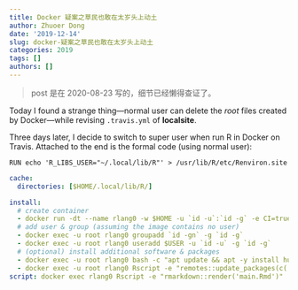 ```yaml
---
title: Docker 疑案之草民也敢在太岁头上动土
author: Zhuoer Dong
date: '2019-12-14'
slug: docker-疑案之草民也敢在太岁头上动土
categories: 2019
tags: []
authors: []
---
```




> post 是在 2020-08-23 写的，细节已经懒得查证了。

Today I found a strange thing---normal user can delete the _root_ files created by Docker---while revising `.travis.yml` of **localsite**.

Three days later, I decide to switch to super user when run R in Docker on Travis. Attached to the end is the formal code (using normal user):


`RUN echo 'R_LIBS_USER="~/.local/lib/R"' > /usr/lib/R/etc/Renviron.site `
```yaml
cache: 
  directories: [$HOME/.local/lib/R/]

install:
  # create container
  - docker run -dt --name rlang0 -w $HOME -u `id -u`:`id -g` -e CI=true -e GITHUB_PAT=$GITHUB_PAT -v $TRAVIS_BUILD_DIR:$HOME -v $HOME/.local/lib/R:$HOME/.local/lib/R dongzhuoer/rlang:rmarkdown 2> /dev/null
  # add user & group (assuming the image contains no user)
  - docker exec -u root rlang0 groupadd `id -gn` -g `id -g`
  - docker exec -u root rlang0 useradd $USER -u `id -u` -g `id -g`
  # (optional) install additional software & packages
  - docker exec -u root rlang0 bash -c "apt update && apt -y install hugo"
  - docker exec -u root rlang0 Rscript -e "remotes::update_packages(c('magrittr'))"
script: docker exec rlang0 Rscript -e "rmarkdown::render('main.Rmd')"
```
